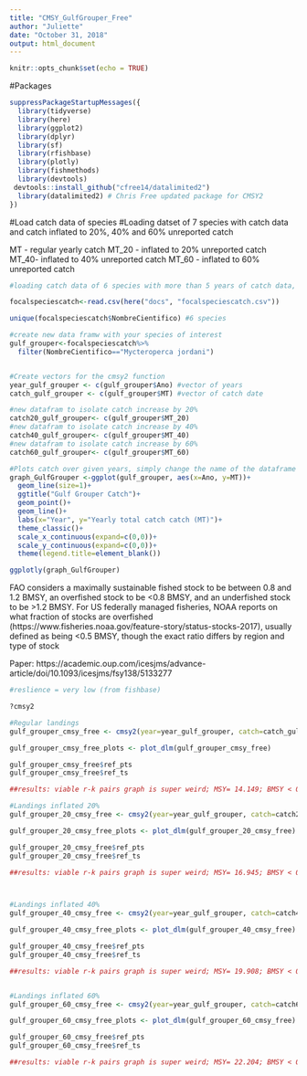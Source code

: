 ```yaml
---
title: "CMSY_GulfGrouper_Free"
author: "Juliette"
date: "October 31, 2018"
output: html_document
---
```


```r
knitr::opts_chunk$set(echo = TRUE)
```

#Packages 

```r
suppressPackageStartupMessages({
  library(tidyverse)
  library(here)
  library(ggplot2)
  library(dplyr)
  library(sf)
  library(rfishbase)
  library(plotly)
  library(fishmethods)
  library(devtools)
 devtools::install_github("cfree14/datalimited2") 
  library(datalimited2) # Chris Free updated package for CMSY2
})


```


#Load catch data of species
#Loading datset of 7 species with catch data and catch inflated to 20%, 40% and 60% unreported catch 

MT - regular yearly catch 
MT_20 - inflated to 20% unreported catch
MT_40- inflated to 40% unreported catch
MT_60 - inflated to 60% unreported catch
```r

#loading catch data of 6 species with more than 5 years of catch data, detailed code for this dataset is in the "landing sites.rmd" in docs 

focalspeciescatch<-read.csv(here("docs", "focalspeciescatch.csv"))

unique(focalspeciescatch$NombreCientifico) #6 species 

#create new data framw with your species of interest
gulf_grouper<-focalspeciescatch%>%
  filter(NombreCientifico=="Mycteroperca jordani")


#Create vectors for the cmsy2 function
year_gulf_grouper <- c(gulf_grouper$Ano) #vector of years
catch_gulf_grouper <- c(gulf_grouper$MT) #vector of catch date 

#new datafram to isolate catch increase by 20%
catch20_gulf_grouper<- c(gulf_grouper$MT_20)
#new datafram to isolate catch increase by 40%
catch40_gulf_grouper<- c(gulf_grouper$MT_40)
#new datafram to isolate catch increase by 60%
catch60_gulf_grouper<- c(gulf_grouper$MT_60)

```


```r
#Plots catch over given years, simply change the name of the dataframe ie "Octopus"
graph_GulfGrouper <-ggplot(gulf_grouper, aes(x=Ano, y=MT))+
  geom_line(size=1)+
  ggtitle("Gulf Grouper Catch")+
  geom_point()+
  geom_line()+
  labs(x="Year", y="Yearly total catch catch (MT)")+
  theme_classic()+
  scale_x_continuous(expand=c(0,0))+
  scale_y_continuous(expand=c(0,0))+
  theme(legend.title=element_blank())

ggplotly(graph_GulfGrouper)

```



FAO considers a maximally sustainable fished stock to be between 0.8 and 1.2 BMSY, an overfished stock to be <0.8 BMSY, and an underfished stock to be >1.2 BMSY. For US federally managed fisheries, NOAA reports on what fraction of stocks are overfished (https://www.fisheries.noaa.gov/feature-story/status-stocks-2017), usually defined as being <0.5 BMSY, though the exact ratio differs by region and type of stock

Paper: https://academic.oup.com/icesjms/advance-article/doi/10.1093/icesjms/fsy138/5133277

```r

#reslience = very low (from fishbase)

?cmsy2

#Regular landings 
gulf_grouper_cmsy_free <- cmsy2(year=year_gulf_grouper, catch=catch_gulf_grouper, resilience = "Very low")

gulf_grouper_cmsy_free_plots <- plot_dlm(gulf_grouper_cmsy_free)

gulf_grouper_cmsy_free$ref_pts
gulf_grouper_cmsy_free$ref_ts

##results: viable r-k pairs graph is super weird; MSY= 14.149; BMSY < 0.8 = overfished except for 2014 and 2015 which is barely over

#Landings inflated 20%
gulf_grouper_20_cmsy_free <- cmsy2(year=year_gulf_grouper, catch=catch20_gulf_grouper, resilience = "Very low")

gulf_grouper_20_cmsy_free_plots <- plot_dlm(gulf_grouper_20_cmsy_free)

gulf_grouper_20_cmsy_free$ref_pts
gulf_grouper_20_cmsy_free$ref_ts

##results: viable r-k pairs graph is super weird; MSY= 16.945; BMSY < 0.8 = overfished except for 2014 and 2015 which is barely over



#Landings inflated 40%
gulf_grouper_40_cmsy_free <- cmsy2(year=year_gulf_grouper, catch=catch40_gulf_grouper, resilience = "Very low")

gulf_grouper_40_cmsy_free_plots <- plot_dlm(gulf_grouper_40_cmsy_free)

gulf_grouper_40_cmsy_free$ref_pts
gulf_grouper_40_cmsy_free$ref_ts

##results: viable r-k pairs graph is super weird; MSY= 19.908; BMSY < 0.8 = overfished except for 2014 and 2015 which is barely over. 2013 is exactly 8


#Landings inflated 60%
gulf_grouper_60_cmsy_free <- cmsy2(year=year_gulf_grouper, catch=catch60_gulf_grouper, resilience = "Very low")

gulf_grouper_60_cmsy_free_plots <- plot_dlm(gulf_grouper_60_cmsy_free)

gulf_grouper_60_cmsy_free$ref_pts
gulf_grouper_60_cmsy_free$ref_ts

##results: viable r-k pairs graph is super weird; MSY= 22.204; BMSY < 0.8 = overfished except for 2014 and 2015 which is barely over. 2013 is exactly 8

```

















